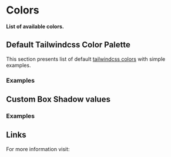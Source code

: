 
<MainContainer>

# Colors

**List of available colors.**

## Default Tailwindcss Color Palette

This section presents list of default [tailwindcss colors](https://tailwindcss.com/docs/customizing-colors/) with simple examples.

### Examples

## Custom Box Shadow values

### Examples

## Links

For more information visit:

</MainContainer>
